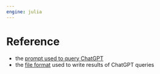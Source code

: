 ```yaml
---
engine: julia
---
```


# Reference

- the [prompt used to query ChatGPT](./prompt.qmd)
- the [file format](./delimited.qmd) used to write results of ChatGPT queries